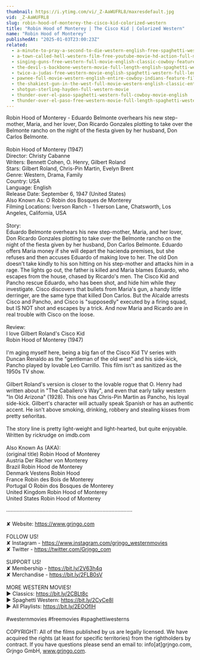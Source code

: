 ```yaml
---
thumbnail: https://i.ytimg.com/vi/_Z-AaWUFRL8/maxresdefault.jpg
vid: _Z-AaWUFRL8
slug: robin-hood-of-monterey-the-cisco-kid-colorized-western
title: "Robin Hood of Monterey | The Cisco Kid | Colorized Western"
name: "Robin Hood of Monterey"
publishedAt: "2025-01-03T23:00:23Z"
related:
  - a-minute-to-pray-a-second-to-die-western-english-free-spaghetti-western
  - a-town-called-hell-western-film-free-youtube-movie-hd-action-full-movie
  - singing-guns-free-western-full-movie-english-classic-cowboy-feature-film
  - the-devil-s-backbone-western-movie-full-length-english-spaghetti-western-cowboyfilm-watchfree
  - twice-a-judas-free-western-movie-english-spaghetti-western-full-length
  - pawnee-full-movie-western-english-entire-cowboy-indians-feature-film-free-full-westerns
  - the-shakiest-gun-in-the-west-full-movie-western-english-classic-entire-film-full-free-movies
  - shotgun-sterling-hayden-full-western-movie
  - thunder-over-el-paso-spaghetti-western-full-cowboy-movie-english
  - thunder-over-el-paso-free-western-movie-full-length-spaghetti-western-full-action-movie
---
```


Robin Hood of Monterey - Eduardo Belmonte overhears his new step-mother, Maria, and her lover, Don Ricardo Gonzales plotting to take over the Belmonte rancho on the night of the fiesta given by her husband, Don Carlos Belmonte.<br />
<br />
Robin Hood of Monterey (1947)<br />
Director: Christy Cabanne<br />
Writers: Bennett Cohen, O. Henry, Gilbert Roland<br />
Stars: Gilbert Roland, Chris-Pin Martin, Evelyn Brent<br />
Genre: Western, Drama, Family<br />
Country: USA<br />
Language: English<br />
Release Date: September 6, 1947 (United States)<br />
Also Known As: O Robin dos Bosques de Monterey<br />
Filming Locations: Iverson Ranch - 1 Iverson Lane, Chatsworth, Los Angeles, California, USA<br />
<br />
Story:<br />
Eduardo Belmonte overhears his new step-mother, Maria, and her lover, Don Ricardo Gonzales plotting to take over the Belmonte rancho on the night of the fiesta given by her husband, Don Carlos Belmonte. Eduardo offers Maria money if she will depart the hacienda premises, but she refuses and then accuses Eduardo of making love to her. The old Don doesn't take kindly to his son hitting on his step-mother and attacks him in a rage. The lights go out, the father is killed and Maria blames Eduardo, who escapes from the house, chased by Ricardo's men. The Cisco Kid and Pancho rescue Eduardo, who has been shot, and hide him while they investigate. Cisco discovers that bullets from Maria's gun, a handy little derringer, are the same type that killed Don Carlos. But the Alcalde arrests Cisco and Pancho, and Cisco is "supposedly" executed by a firing squad, but IS NOT shot and escapes by a trick. And now Maria and Ricardo are in real trouble with Cisco on the loose.<br />
<br />
Review:<br />
I love Gilbert Roland's Cisco Kid<br />
Robin Hood of Monterey (1947)<br />
<br />
I'm aging myself here, being a big fan of the Cisco Kid TV series with Duncan Renaldo as the "gentleman of the old west" and his side-kick, Pancho played by lovable Leo Carrillo. This film isn't as sanitized as the 1950s TV show.<br />
<br />
Gilbert Roland's version is closer to the lovable rogue that O. Henry had written about in "The Caballero's Way", and even that early talky western "In Old Arizona" (1928). This one has Chris-Pin Martin as Pancho, his loyal side-kick. Gilbert's character will actually speak Spanish or has an authentic accent. He isn't above smoking, drinking, robbery and stealing kisses from pretty señoritas.<br />
<br />
The story line is pretty light-weight and light-hearted, but quite enjoyable. Written by rickrudge on imdb.com<br />
<br />
Also Known As (AKA):<br />
(original title) Robin Hood of Monterey<br />
Austria Der Rächer von Monterey<br />
Brazil Robin Hood de Monterey<br />
Denmark Vestens Robin Hood<br />
France Robin des Bois de Monterey<br />
Portugal O Robin dos Bosques de Monterey<br />
United Kingdom Robin Hood of Monterey<br />
United States Robin Hood of Monterey<br />
<br />
····················································································<br />
<br />
✘ Website: https://www.grjngo.com<br />
<br />
FOLLOW US!<br />
✘ Instagram - https://www.instagram.com/grjngo_westernmovies<br />
✘ Twitter - https://twitter.com/Grjngo_com<br />
<br />
SUPPORT US!<br />
✘ Membership - https://bit.ly/2V63h4q<br />
✘ Merchandise - https://bit.ly/2FLB0sV<br />
<br />
MORE WESTERN MOVIES! <br />
► Classics: https://bit.ly/2CBLt8c <br />
► Spaghetti Western: https://bit.ly/2CyCe8I <br />
► All Playlists: https://bit.ly/2EOOfIH <br />
<br />
#westernmovies #freemovies #spaghettiwesterns<br />
<br />
COPYRIGHT: All of the films published by us are legally licensed. We have acquired the rights (at least for specific territories) from the rightholders by contract. If you have questions please send an email to: info[at]grjngo.com, Grjngo GmbH, www.grjngo.com.